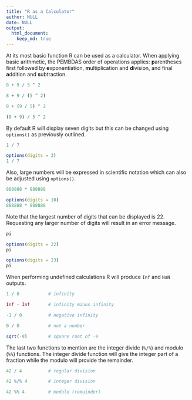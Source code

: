 ```yaml
---
title: "R as a Calculator"
author: NULL
date: NULL
output:
  html_document:
    keep_md: true
---
```


At its most basic function R can be used as a calculator.  When applying basic arithmetic, the PEMBDAS order of operations applies: **p**arentheses first followed by **e**xponentiation, **m**ultiplication and **d**ivision, and final **a**ddition and **s**ubtraction.

```r
8 + 9 / 5 ^ 2

8 + 9 / (5 ^ 2)

8 + (9 / 5) ^ 2

(8 + 9) / 5 ^ 2
```

By default R will display seven digits but this can be changed using `options()` as previously outlined.

```r
1 / 7

options(digits = 3)
1 / 7
```

Also, large numbers will be expressed in scientific notation which can also be adjusted using `options()`.

```r
888888 * 888888

options(digits = 10)
888888 * 888888
```

Note that the largest number of digits that can be displayed is 22.  Requesting any larger number of digits will result in an error message.

```r
pi

options(digits = 22)
pi

options(digits = 23)
pi
```

When performing undefined calculations R will produce `Inf` and `NaN` outputs.

```r
1 / 0           # infinity

Inf - Inf       # infinity minus infinity

-1 / 0          # negative infinity

0 / 0           # not a number

sqrt(-9)        # square root of -9

```

The last two functions to mention are the integer divide (`%/%`) and modulo (`%%`) functions.  The integer divide function will give the integer part of a fraction while the modulo will provide the remainder.

```r
42 / 4          # regular division

42 %/% 4        # integer division

42 %% 4         # modulo (remainder)
```



